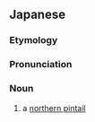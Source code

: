 ==Japanese==
{{wikipedia|lang=ja|オナガガモ}}
{{ja-kanjitab|お|なが|かも|r=y|k3=がも|yomi=k}}

===Etymology===
{{compound|lang=ja|尾|長|鴨|tr1=o|t1=[[tail]]|tr2=naga|t2=[[long]]|tr3=kamo|t3=[[duck]]|sort=おなががも}}

===Pronunciation===
{{ja-pron|acc=4|y=k|おなががも}}

===Noun===
{{ja-noun|おなががも|オナガガモ|hhira=をなががも}}

# a [[northern pintail]]

{{topics|ja|Ducks|Shorebirds|sort=おなががも}}